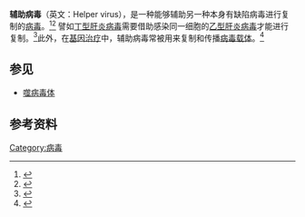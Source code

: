 '''辅助病毒'''（英文：Helper virus），是一种能够辅助另一种本身有缺陷病毒进行复制的[[病毒|病毒]]。<ref>{{Cite web|title=helper virus|url=https://www.oxfordreference.com/view/10.1093/oi/authority.20110803095929684|accessdate=2021-04-02|work=Oxford Reference|language=en}}</ref><ref>{{Cite web|title=helper virus|url=https://medical-dictionary.thefreedictionary.com/helper+virus|accessdate=2021-04-02|work=TheFreeDictionary.com|archive-date=2016-10-21|archive-url=https://web.archive.org/web/20161021013041/http://medical-dictionary.thefreedictionary.com/helper+virus|dead-url=no}}</ref> 譬如[[丁型肝炎|丁型肝炎病毒]]需要借助感染同一细胞的[[乙型肝炎病毒|乙型肝炎病毒]]才能进行复制。<ref>{{Cite web|title=Helper Virus - an overview|url=https://www.sciencedirect.com/topics/biochemistry-genetics-and-molecular-biology/helper-virus|accessdate=2021-04-02|work=|publisher=ScienceDirect|language=en|archive-date=2021-05-05|archive-url=https://web.archive.org/web/20210505183152/https://www.sciencedirect.com/topics/biochemistry-genetics-and-molecular-biology/helper-virus|dead-url=no}}</ref>此外，在[[基因治療|基因治疗]]中，辅助病毒常被用来复制和传播[[病毒載體|病毒载体]]。<ref>{{cite book|chapter=14 - Immunization Against Viral Diseases|vauthors=Graham BS, Crowe JE, Ledgerwood JE|page=[https://archive.org/details/fieldsvirology0002unse_w7i9/page/n403 403]|title=Fields Virology|url=https://archive.org/details/fieldsvirology0002unse_w7i9|edition=6|veditors=Knipe DM, Howley PM|publisher=Wolters Kluwer Health|date=2007}}</ref>

== 参见 ==

* [[噬病毒体|噬病毒体]]

== 参考资料 ==
{{reflist}}

{{Viruses}}

[[Category:病毒|Category:病毒]]